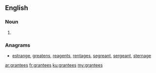 ==English==

===Noun===
{{head|en|noun plural form}}

# {{plural of|grantee|lang=en}}

===Anagrams===
* [[estrange#English|estrange]], [[greatens#English|greatens]], [[reagents#English|reagents]], [[rentages#English|rentages]], [[segreant#English|segreant]], [[sergeant#English|sergeant]], [[sternage#English|sternage]]

[[ar:grantees]]
[[fr:grantees]]
[[ku:grantees]]
[[my:grantees]]
